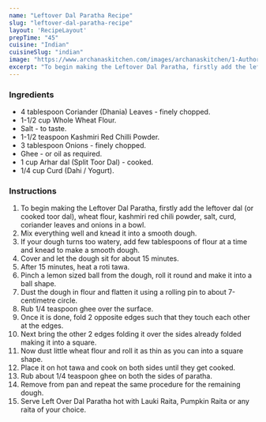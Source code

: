 ---
name: "Leftover Dal Paratha Recipe"
slug: "leftover-dal-paratha-recipe"
layout: 'RecipeLayout'
prepTime: "45"
cuisine: "Indian"
cuisineSlug: "indian"
image: "https://www.archanaskitchen.com/images/archanaskitchen/1-Author/Jyothi_Rajesh/Left_over_dal_paratha.jpg"
excerpt: "To begin making the Leftover Dal Paratha, firstly add the leftover dal or cooked toor dal, wheat flour, kashmiri red chili powder, salt, curd, coriander leaves and onions in a bowl"
---

### Ingredients

- 4 tablespoon Coriander (Dhania) Leaves - finely chopped.
- 1-1/2 cup Whole Wheat Flour.
- Salt - to taste.
- 1-1/2 teaspoon Kashmiri Red Chilli Powder.
- 3 tablespoon Onions - finely chopped.
- Ghee - or oil as required.
- 1 cup Arhar dal (Split Toor Dal) - cooked.
- 1/4 cup Curd (Dahi / Yogurt).

### Instructions

1. To begin making the Leftover Dal Paratha, firstly add the leftover dal (or cooked toor dal), wheat flour, kashmiri red chili powder, salt, curd, coriander leaves and onions in a bowl.
1. Mix everything well and knead it into a smooth dough.
1. If your dough turns too watery, add few tablespoons of flour at a time and knead to make a smooth dough.
1. Cover and let the dough sit for about 15 minutes.
1. After 15 minutes, heat a roti tawa.
1. Pinch a lemon sized ball from the dough, roll it round and make it into a ball shape.
1. Dust the dough in flour and flatten it using a rolling pin to about 7-centimetre circle.
1. Rub 1/4 teaspoon ghee over the surface.
1. Once it is done, fold 2 opposite edges such that they touch each other at the edges.
1. Next bring the other 2 edges folding it over the sides already folded making it into a square.
1. Now dust little wheat flour and roll it as thin as you can into a square shape.
1. Place it on hot tawa and cook on both sides until they get cooked.
1. Rub about 1/4 teaspoon ghee on both the sides of paratha.
1. Remove from pan and repeat the same procedure for the remaining dough.
1. Serve Left Over Dal Paratha hot with Lauki Raita, Pumpkin Raita or any raita of your choice.
